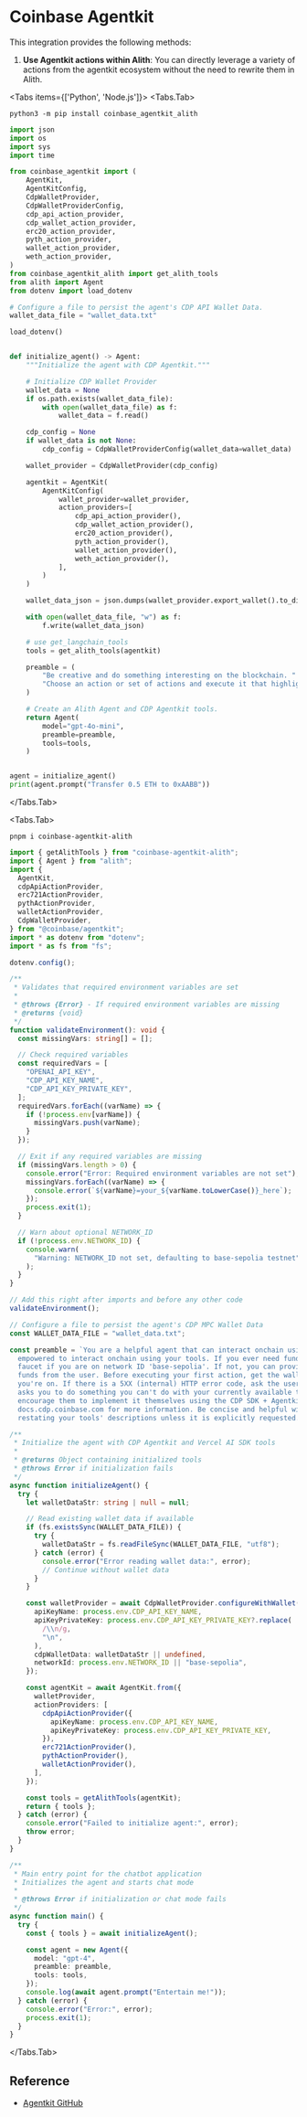 
# Coinbase Agentkit

This integration provides the following methods:

1. **Use Agentkit actions within Alith**: You can directly leverage a variety of actions from the agentkit ecosystem without the need to rewrite them in Alith.

<Tabs items={['Python', 'Node.js']}>
  <Tabs.Tab>

```shell
python3 -m pip install coinbase_agentkit_alith
```

```python
import json
import os
import sys
import time

from coinbase_agentkit import (
    AgentKit,
    AgentKitConfig,
    CdpWalletProvider,
    CdpWalletProviderConfig,
    cdp_api_action_provider,
    cdp_wallet_action_provider,
    erc20_action_provider,
    pyth_action_provider,
    wallet_action_provider,
    weth_action_provider,
)
from coinbase_agentkit_alith import get_alith_tools
from alith import Agent
from dotenv import load_dotenv

# Configure a file to persist the agent's CDP API Wallet Data.
wallet_data_file = "wallet_data.txt"

load_dotenv()


def initialize_agent() -> Agent:
    """Initialize the agent with CDP Agentkit."""

    # Initialize CDP Wallet Provider
    wallet_data = None
    if os.path.exists(wallet_data_file):
        with open(wallet_data_file) as f:
            wallet_data = f.read()

    cdp_config = None
    if wallet_data is not None:
        cdp_config = CdpWalletProviderConfig(wallet_data=wallet_data)

    wallet_provider = CdpWalletProvider(cdp_config)

    agentkit = AgentKit(
        AgentKitConfig(
            wallet_provider=wallet_provider,
            action_providers=[
                cdp_api_action_provider(),
                cdp_wallet_action_provider(),
                erc20_action_provider(),
                pyth_action_provider(),
                wallet_action_provider(),
                weth_action_provider(),
            ],
        )
    )

    wallet_data_json = json.dumps(wallet_provider.export_wallet().to_dict())

    with open(wallet_data_file, "w") as f:
        f.write(wallet_data_json)

    # use get_langchain_tools
    tools = get_alith_tools(agentkit)

    preamble = (
        "Be creative and do something interesting on the blockchain. "
        "Choose an action or set of actions and execute it that highlights your abilities."
    )

    # Create an Alith Agent and CDP Agentkit tools.
    return Agent(
        model="gpt-4o-mini",
        preamble=preamble,
        tools=tools,
    )


agent = initialize_agent()
print(agent.prompt("Transfer 0.5 ETH to 0xAABB"))
```

  </Tabs.Tab>

  <Tabs.Tab>

```shell
pnpm i coinbase-agentkit-alith
```

```typescript
import { getAlithTools } from "coinbase-agentkit-alith";
import { Agent } from "alith";
import {
  AgentKit,
  cdpApiActionProvider,
  erc721ActionProvider,
  pythActionProvider,
  walletActionProvider,
  CdpWalletProvider,
} from "@coinbase/agentkit";
import * as dotenv from "dotenv";
import * as fs from "fs";

dotenv.config();

/**
 * Validates that required environment variables are set
 *
 * @throws {Error} - If required environment variables are missing
 * @returns {void}
 */
function validateEnvironment(): void {
  const missingVars: string[] = [];

  // Check required variables
  const requiredVars = [
    "OPENAI_API_KEY",
    "CDP_API_KEY_NAME",
    "CDP_API_KEY_PRIVATE_KEY",
  ];
  requiredVars.forEach((varName) => {
    if (!process.env[varName]) {
      missingVars.push(varName);
    }
  });

  // Exit if any required variables are missing
  if (missingVars.length > 0) {
    console.error("Error: Required environment variables are not set");
    missingVars.forEach((varName) => {
      console.error(`${varName}=your_${varName.toLowerCase()}_here`);
    });
    process.exit(1);
  }

  // Warn about optional NETWORK_ID
  if (!process.env.NETWORK_ID) {
    console.warn(
      "Warning: NETWORK_ID not set, defaulting to base-sepolia testnet",
    );
  }
}

// Add this right after imports and before any other code
validateEnvironment();

// Configure a file to persist the agent's CDP MPC Wallet Data
const WALLET_DATA_FILE = "wallet_data.txt";

const preamble = `You are a helpful agent that can interact onchain using the Coinbase Developer Platform AgentKit. You are
  empowered to interact onchain using your tools. If you ever need funds, you can request them from the
  faucet if you are on network ID 'base-sepolia'. If not, you can provide your wallet details and request
  funds from the user. Before executing your first action, get the wallet details to see what network
  you're on. If there is a 5XX (internal) HTTP error code, ask the user to try again later. If someone
  asks you to do something you can't do with your currently available tools, you must say so, and
  encourage them to implement it themselves using the CDP SDK + Agentkit, recommend they go to
  docs.cdp.coinbase.com for more information. Be concise and helpful with your responses. Refrain from
  restating your tools' descriptions unless it is explicitly requested.`;

/**
 * Initialize the agent with CDP Agentkit and Vercel AI SDK tools
 *
 * @returns Object containing initialized tools
 * @throws Error if initialization fails
 */
async function initializeAgent() {
  try {
    let walletDataStr: string | null = null;

    // Read existing wallet data if available
    if (fs.existsSync(WALLET_DATA_FILE)) {
      try {
        walletDataStr = fs.readFileSync(WALLET_DATA_FILE, "utf8");
      } catch (error) {
        console.error("Error reading wallet data:", error);
        // Continue without wallet data
      }
    }

    const walletProvider = await CdpWalletProvider.configureWithWallet({
      apiKeyName: process.env.CDP_API_KEY_NAME,
      apiKeyPrivateKey: process.env.CDP_API_KEY_PRIVATE_KEY?.replace(
        /\\n/g,
        "\n",
      ),
      cdpWalletData: walletDataStr || undefined,
      networkId: process.env.NETWORK_ID || "base-sepolia",
    });

    const agentKit = await AgentKit.from({
      walletProvider,
      actionProviders: [
        cdpApiActionProvider({
          apiKeyName: process.env.CDP_API_KEY_NAME,
          apiKeyPrivateKey: process.env.CDP_API_KEY_PRIVATE_KEY,
        }),
        erc721ActionProvider(),
        pythActionProvider(),
        walletActionProvider(),
      ],
    });

    const tools = getAlithTools(agentKit);
    return { tools };
  } catch (error) {
    console.error("Failed to initialize agent:", error);
    throw error;
  }
}

/**
 * Main entry point for the chatbot application
 * Initializes the agent and starts chat mode
 *
 * @throws Error if initialization or chat mode fails
 */
async function main() {
  try {
    const { tools } = await initializeAgent();

    const agent = new Agent({
      model: "gpt-4",
      preamble: preamble,
      tools: tools,
    });
    console.log(await agent.prompt("Entertain me!"));
  } catch (error) {
    console.error("Error:", error);
    process.exit(1);
  }
}
```

  </Tabs.Tab>
</Tabs>

## Reference

- [Agentkit GitHub](https://github.com/coinbase/agentkit)
